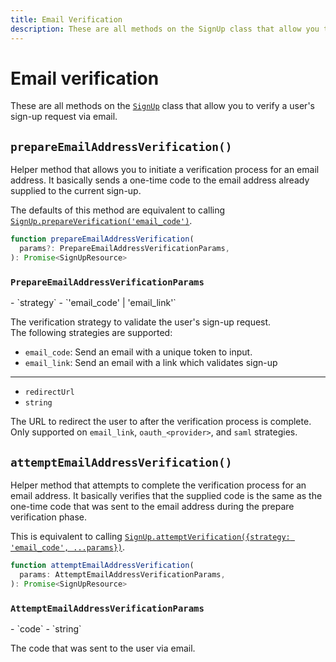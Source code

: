 ```yaml
---
title: Email Verification
description: These are all methods on the SignUp class that allow you to verify a user's sign-up request via email.
---
```


# Email verification

These are all methods on the [`SignUp`](/docs/references/javascript/sign-up/sign-up) class that allow you to verify a user's sign-up request via email.

## `prepareEmailAddressVerification()`

Helper method that allows you to initiate a verification process for an email address. It basically sends a one-time code to the email address already supplied to the current sign-up.

The defaults of this method are equivalent to calling [`SignUp.prepareVerification('email_code')`](/docs/references/javascript/sign-up/verification#prepareverification).

```typescript
function prepareEmailAddressVerification(
  params?: PrepareEmailAddressVerificationParams,
): Promise<SignUpResource>
```

### `PrepareEmailAddressVerificationParams`

<Properties>
  - `strategy`
  - `'email_code' | 'email_link'`

  The verification strategy to validate the user's sign-up request.<br />The following strategies are supported:<br /><ul><li>`email_code`: Send an email with a unique token to input.</li><li>`email_link`: Send an email with a link which validates sign-up</li></ul>

  ---

  - `redirectUrl`
  - `string`

  The URL to redirect the user to after the verification process is complete.<br />Only supported on `email_link`, `oauth_<provider>`, and `saml` strategies.
</Properties>

## `attemptEmailAddressVerification()`

Helper method that attempts to complete the verification process for an email address. It basically verifies that the supplied code is the same as the one-time code that was sent to the email address during the prepare verification phase.

This is equivalent to calling [`SignUp.attemptVerification({strategy: 'email_code', ...params})`](/docs/references/javascript/sign-up/verification#attempt-verification).

```typescript
function attemptEmailAddressVerification(
  params: AttemptEmailAddressVerificationParams,
): Promise<SignUpResource>
```

### `AttemptEmailAddressVerificationParams`

<Properties>
  - `code`
  - `string`

  The code that was sent to the user via email.
</Properties>

[signup-ref]: /docs/references/javascript/sign-up/sign-up
